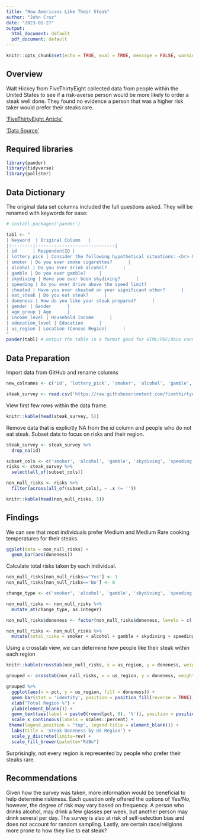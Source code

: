 ```yaml
---
title: "How Americans Like Their Steak"
author: "John Cruz"
date: "2023-01-27"
output:
  html_document: default
  pdf_document: default
---
```


```r
knitr::opts_chunk$set(echo = TRUE, eval = TRUE, message = FALSE, warning = FALSE)
```

## Overview

Walt Hickey from FiveThirtyEight collected data from people within the United States to see if a risk-averse person would be more likely to order a steak well done. They found no evidence a person that was a higher risk taker would prefer their steaks rare. 

['FiveThirtyEight Article'](https://fivethirtyeight.com/features/how-americans-like-their-steak/)

['Data Source'](https://raw.githubusercontent.com/fivethirtyeight/data/master/steak-survey/steak-risk-survey.csv)

## Required libraries
```r
library(pander)
library(tidyverse)
library(pollster)
```

## Data Dictionary

The original data set columns included the full questions asked. They will be renamed with keywords for ease:

```r
# install.packages('pander')

tabl <- "
| Keyword  | Original Column   |
|:--------|:-----------------------------|
| id      | RespondentID |
| lottery_pick | Consider the following hypothetical situations: <br> &emsp;&emsp;In **Lottery A**, you have a 50% chance of success, with a payout of $100. <br> &emsp;&emsp;In **Lottery B**, you have a 90% chance of success, with a payout of $20. <br> Assuming you have $10 to bet, would you play Lottery A or Lottery B?      |
| smoker | Do you ever smoke cigarettes?      |
| alcohol | Do you ever drink alcohol?      |
| gamble | Do you ever gamble?     |
| skydiving | Have you ever been skydiving?      |
| speeding | Do you ever drive above the speed limit?
| cheated | Have you ever cheated on your significant other?      |
| eat_steak | Do you eat steak?      |
| doneness | How do you like your steak prepared?      |
| gender | Gender      |
| age_group | Age      |
| income_level | Household Income      |
| education_level | Education      |
| us_region | Location (Census Region)      |
"
pander(tabl) # output the table in a format good for HTML/PDF/docx conversion
```

## Data Preparation
Import data from GitHub and rename columns

```r
new_colnames <- c('id', 'lottery_pick', 'smoker', 'alcohol', 'gamble', 'skydiving', 'speeding', 'cheated', 'eat_steak', 'doneness', 'gender', 'age_group', 'income_level', 'education_level', 'us_region')

steak_survey <- read.csv('https://raw.githubusercontent.com/fivethirtyeight/data/master/steak-survey/steak-risk-survey.csv', col.names = new_colnames)
```

View first few rows within the data frame.

```r
knitr::kable(head(steak_survey, 5))
```

Remove data that is explicitly NA from the *id* column and people who do not eat steak. Subset data to focus on risks and their region. 

```r
steak_survey <- steak_survey %>% 
  drop_na(id)
```

```r
subset_cols <- c('smoker', 'alcohol', 'gamble', 'skydiving', 'speeding', 'cheated', 'doneness', 'us_region')
risks <- steak_survey %>% 
  select(all_of(subset_cols))
```

```r
non_null_risks <- risks %>% 
  filter(across(all_of(subset_cols), ~ .x != ''))

knitr::kable(head(non_null_risks, 5))
```

## Findings
We can see that most individuals prefer Medium and Medium Rare cooking temperatures for their steaks. 

```r
ggplot(data = non_null_risks) +
  geom_bar(aes(doneness))
```

Calculate total risks taken by each individual.

```r
non_null_risks[non_null_risks=='Yes'] <- 1
non_null_risks[non_null_risks=='No'] <- 0

change_type <- c('smoker', 'alcohol', 'gamble', 'skydiving', 'speeding', 'cheated')

non_null_risks <- non_null_risks %>% 
  mutate_at(change_type, as.integer)

non_null_risks$doneness <- factor(non_null_risks$doneness, levels = c('Rare', 'Medium rare', 'Medium', 'Medium Well', 'Well'))

non_null_risks <- non_null_risks %>% 
  mutate(total_risks = smoker + alcohol + gamble + skydiving + speeding + cheated)
```

Using a crosstab view, we can determine how people like their steak within each region 

```r
knitr::kable(crosstab(non_null_risks, x = us_region, y = doneness, weight = total_risks))
```



```r
grouped <- crosstab(non_null_risks, x = us_region, y = doneness, weight = total_risks, format = 'long')

grouped %>% 
  ggplot(aes(x = pct, y = us_region, fill = doneness)) +
  geom_bar(stat = 'identity', position = position_fill(reverse = TRUE)) +
  xlab("Total Region %") +
  ylab(element_blank()) +
  geom_text(aes(label = paste0(round(pct, 0), '%')), position = position_fill(reverse = TRUE, vjust = 0.5), size = 2.5, color = 'black', fontface = 'bold') +
  scale_x_continuous(labels = scales::percent) +
 theme(legend.position = "top", legend.title = element_blank()) +
  labs(title = 'Steak Doneness by US Region') +
  scale_y_discrete(limits=rev) +
  scale_fill_brewer(palette="RdBu")
```

Surprisingly, not every region is represented by people who prefer their steaks rare. 

## Recommendations
Given how the survey was taken, more information would be beneficial to help determine riskiness. Each question only offered the options of Yes/No, however, the degree of risk may vary based on frequency. A person who drinks alcohol, may drink a few glasses per week, but another person may drink several per day. The survey is also at risk of self-selection bias and does not account for random sampling. Lastly, are certain race/religions more prone to how they like to eat steak? 